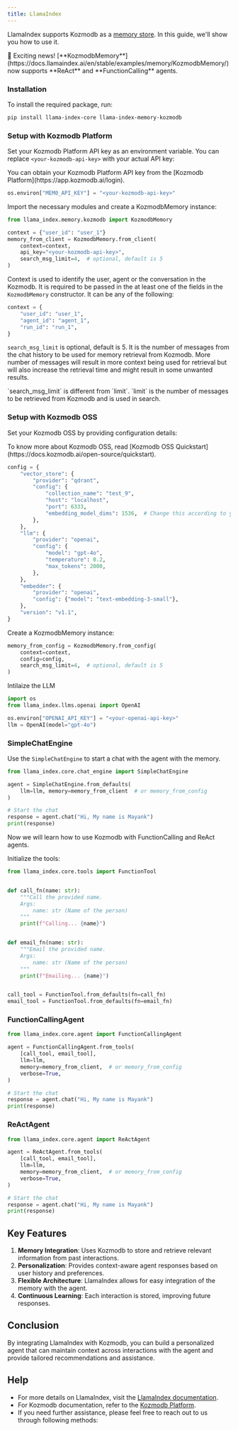 ```yaml
---
title: LlamaIndex
---
```


<Snippet file="paper-release.mdx" />

LlamaIndex supports Kozmodb as a [memory store](https://llamahub.ai/l/memory/llama-index-memory-kozmodb). In this guide, we'll show you how to use it.

<Note type="info">
  🎉 Exciting news! [**KozmodbMemory**](https://docs.llamaindex.ai/en/stable/examples/memory/KozmodbMemory/) now supports **ReAct** and **FunctionCalling** agents.
</Note>

### Installation

To install the required package, run:

```bash
pip install llama-index-core llama-index-memory-kozmodb
```

### Setup with Kozmodb Platform

Set your Kozmodb Platform API key as an environment variable. You can replace `<your-kozmodb-api-key>` with your actual API key:

<Note type="info">
  You can obtain your Kozmodb Platform API key from the [Kozmodb Platform](https://app.kozmodb.ai/login).
</Note>

```python
os.environ["MEM0_API_KEY"] = "<your-kozmodb-api-key>"
```

Import the necessary modules and create a KozmodbMemory instance:
```python
from llama_index.memory.kozmodb import KozmodbMemory

context = {"user_id": "user_1"}
memory_from_client = KozmodbMemory.from_client(
    context=context,
    api_key="<your-kozmodb-api-key>",
    search_msg_limit=4,  # optional, default is 5
)
```

Context is used to identify the user, agent or the conversation in the Kozmodb. It is required to be passed in the at least one of the fields in the `KozmodbMemory` constructor. It can be any of the following:

```python
context = {
    "user_id": "user_1",
    "agent_id": "agent_1",
    "run_id": "run_1",
}
```

`search_msg_limit` is optional, default is 5. It is the number of messages from the chat history to be used for memory retrieval from Kozmodb. More number of messages will result in more context being used for retrieval but will also increase the retrieval time and might result in some unwanted results.

<Note type="info">
  `search_msg_limit` is different from `limit`. `limit` is the number of messages to be retrieved from Kozmodb and is used in search.
</Note>

### Setup with Kozmodb OSS

Set your Kozmodb OSS by providing configuration details:

<Note type="info">
  To know more about Kozmodb OSS, read [Kozmodb OSS Quickstart](https://docs.kozmodb.ai/open-source/quickstart).
</Note>

```python
config = {
    "vector_store": {
        "provider": "qdrant",
        "config": {
            "collection_name": "test_9",
            "host": "localhost",
            "port": 6333,
            "embedding_model_dims": 1536,  # Change this according to your local model's dimensions
        },
    },
    "llm": {
        "provider": "openai",
        "config": {
            "model": "gpt-4o",
            "temperature": 0.2,
            "max_tokens": 2000,
        },
    },
    "embedder": {
        "provider": "openai",
        "config": {"model": "text-embedding-3-small"},
    },
    "version": "v1.1",
}
```

Create a KozmodbMemory instance:

```python
memory_from_config = KozmodbMemory.from_config(
    context=context,
    config=config,
    search_msg_limit=4,  # optional, default is 5
)
```

Intilaize the LLM

```python
import os
from llama_index.llms.openai import OpenAI

os.environ["OPENAI_API_KEY"] = "<your-openai-api-key>"
llm = OpenAI(model="gpt-4o")
```

### SimpleChatEngine
Use the `SimpleChatEngine` to start a chat with the agent with the memory.

```python
from llama_index.core.chat_engine import SimpleChatEngine

agent = SimpleChatEngine.from_defaults(
    llm=llm, memory=memory_from_client  # or memory_from_config
)

# Start the chat
response = agent.chat("Hi, My name is Mayank")
print(response)
```
Now we will learn how to use Kozmodb with FunctionCalling and ReAct agents.

Initialize the tools:

```python
from llama_index.core.tools import FunctionTool


def call_fn(name: str):
    """Call the provided name.
    Args:
        name: str (Name of the person)
    """
    print(f"Calling... {name}")


def email_fn(name: str):
    """Email the provided name.
    Args:
        name: str (Name of the person)
    """
    print(f"Emailing... {name}")


call_tool = FunctionTool.from_defaults(fn=call_fn)
email_tool = FunctionTool.from_defaults(fn=email_fn)
```
### FunctionCallingAgent

```python
from llama_index.core.agent import FunctionCallingAgent

agent = FunctionCallingAgent.from_tools(
    [call_tool, email_tool],
    llm=llm,
    memory=memory_from_client,  # or memory_from_config
    verbose=True,
)

# Start the chat
response = agent.chat("Hi, My name is Mayank")
print(response)
```

### ReActAgent

```python
from llama_index.core.agent import ReActAgent

agent = ReActAgent.from_tools(
    [call_tool, email_tool],
    llm=llm,
    memory=memory_from_client,  # or memory_from_config
    verbose=True,
)

# Start the chat
response = agent.chat("Hi, My name is Mayank")
print(response)
```

## Key Features

1. **Memory Integration**: Uses Kozmodb to store and retrieve relevant information from past interactions.
2. **Personalization**: Provides context-aware agent responses based on user history and preferences.
3. **Flexible Architecture**: LlamaIndex allows for easy integration of the memory with the agent.
4. **Continuous Learning**: Each interaction is stored, improving future responses.

## Conclusion

By integrating LlamaIndex with Kozmodb, you can build a personalized agent that can maintain context across interactions with the agent and provide tailored recommendations and assistance.

## Help

- For more details on LlamaIndex, visit the [LlamaIndex documentation](https://llamahub.ai/l/memory/llama-index-memory-kozmodb).
- For Kozmodb documentation, refer to the [Kozmodb Platform](https://app.kozmodb.ai/).
- If you need further assistance, please feel free to reach out to us through following methods:

<Snippet file="get-help.mdx" />




